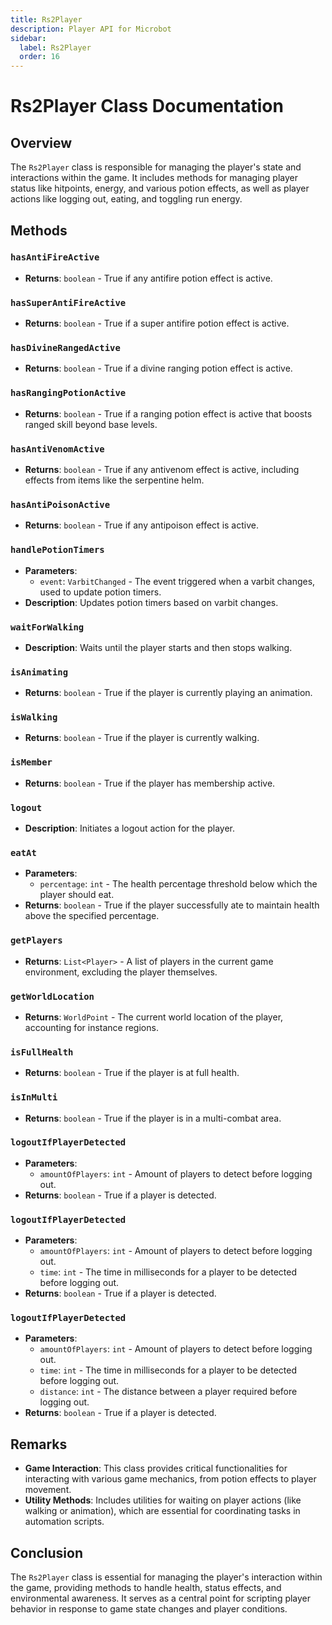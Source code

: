 ```yaml
---
title: Rs2Player
description: Player API for Microbot
sidebar:
  label: Rs2Player
  order: 16
---
```


# Rs2Player Class Documentation

## Overview
The `Rs2Player` class is responsible for managing the player's state and interactions within the game. It includes methods for managing player status like hitpoints, energy, and various potion effects, as well as player actions like logging out, eating, and toggling run energy.

## Methods

### `hasAntiFireActive`
- **Returns**: `boolean` - True if any antifire potion effect is active.

### `hasSuperAntiFireActive`
- **Returns**: `boolean` - True if a super antifire potion effect is active.

### `hasDivineRangedActive`
- **Returns**: `boolean` - True if a divine ranging potion effect is active.

### `hasRangingPotionActive`
- **Returns**: `boolean` - True if a ranging potion effect is active that boosts ranged skill beyond base levels.

### `hasAntiVenomActive`
- **Returns**: `boolean` - True if any antivenom effect is active, including effects from items like the serpentine helm.

### `hasAntiPoisonActive`
- **Returns**: `boolean` - True if any antipoison effect is active.

### `handlePotionTimers`
- **Parameters**:
    - `event`: `VarbitChanged` - The event triggered when a varbit changes, used to update potion timers.
- **Description**: Updates potion timers based on varbit changes.

### `waitForWalking`
- **Description**: Waits until the player starts and then stops walking.

### `isAnimating`
- **Returns**: `boolean` - True if the player is currently playing an animation.

### `isWalking`
- **Returns**: `boolean` - True if the player is currently walking.

### `isMember`
- **Returns**: `boolean` - True if the player has membership active.

### `logout`
- **Description**: Initiates a logout action for the player.

### `eatAt`
- **Parameters**:
    - `percentage`: `int` - The health percentage threshold below which the player should eat.
- **Returns**: `boolean` - True if the player successfully ate to maintain health above the specified percentage.

### `getPlayers`
- **Returns**: `List<Player>` - A list of players in the current game environment, excluding the player themselves.

### `getWorldLocation`
- **Returns**: `WorldPoint` - The current world location of the player, accounting for instance regions.

### `isFullHealth`
- **Returns**: `boolean` - True if the player is at full health.

### `isInMulti`
- **Returns**: `boolean` - True if the player is in a multi-combat area.

### `logoutIfPlayerDetected`
- **Parameters**:
  - `amountOfPlayers`: `int` - Amount of players to detect before logging out.
- **Returns**: `boolean` - True if a player is detected.

### `logoutIfPlayerDetected`
- **Parameters**:
  - `amountOfPlayers`: `int` - Amount of players to detect before logging out.
  - `time`: `int` - The time in milliseconds for a player to be detected before logging out.
- **Returns**: `boolean` - True if a player is detected.

### `logoutIfPlayerDetected`
- **Parameters**:
  - `amountOfPlayers`: `int` - Amount of players to detect before logging out.
  - `time`: `int` - The time in milliseconds for a player to be detected before logging out.
  - `distance`: `int` - The distance between a player required before logging out.
- **Returns**: `boolean` - True if a player is detected.

## Remarks
- **Game Interaction**: This class provides critical functionalities for interacting with various game mechanics, from potion effects to player movement.
- **Utility Methods**: Includes utilities for waiting on player actions (like walking or animation), which are essential for coordinating tasks in automation scripts.

## Conclusion
The `Rs2Player` class is essential for managing the player's interaction within the game, providing methods to handle health, status effects, and environmental awareness. It serves as a central point for scripting player behavior in response to game state changes and player conditions.